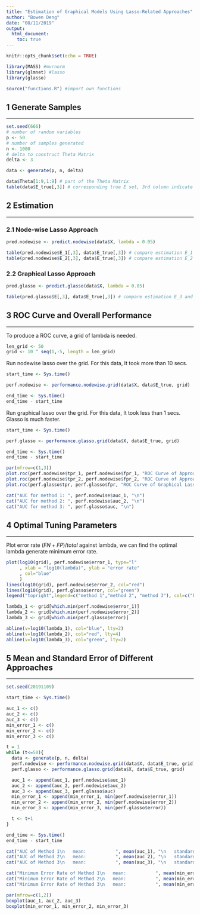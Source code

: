 ```yaml
---
title: "Estimation of Graphical Models Using Lasso-Related Approaches"
author: "Bowen Deng"
date: "08/11/2019"
output:
  html_document:
    toc: true
---
```


```r
knitr::opts_chunk$set(echo = TRUE)
```

```r
library(MASS) #mvrnorm
library(glmnet) #lasso
library(glasso)

source("functions.R") #import own functions
```

## 1 Generate Samples
***

```r
set.seed(666)
# number of random variables
p <- 50
# number of samples generated
n <- 1000
# delta to construct Theta Matrix
delta <- 3

data <- generate(p, n, delta)

data$Theta[1:9,1:9] # part of the Theta Matrix
table(data$E_true[,3]) # corresponding true E set, 3rd column indicate whether the edge is included, table gives summary
```

## 2 Estimation
***
### 2.1 Node-wise Lasso Approach
```r
pred.nodewise <- predict.nodewise(data$X, lambda = 0.05)

table(pred.nodewise$E_1[,3], data$E_true[,3]) # compare estimation E_1 and true set E_true
table(pred.nodewise$E_2[,3], data$E_true[,3]) # compare estimation E_2 and true set E_true
```

### 2.2 Graphical Lasso Approach
```r
pred.glasso <- predict.glasso(data$X, lambda = 0.05)

table(pred.glasso$E[,3], data$E_true[,3]) # compare estimation E_3 and true set E_true
```

## 3 ROC Curve and Overall Performance
***
To produce a ROC curve, a grid of lambda is needed.
```r
len_grid <- 50
grid <- 10 ^ seq(1,-5, length = len_grid)
```

Run nodewise lasso over the grid. For this data, It took more than 10 secs.
```r
start_time <- Sys.time()

perf.nodewise <- performance.nodewise.grid(data$X, data$E_true, grid)

end_time <- Sys.time()
end_time - start_time
```

Run graphical lasso over the grid. For this data, It took less than 1 secs. Glasso is much faster.
```r
start_time <- Sys.time()

perf.glasso <- performance.glasso.grid(data$X, data$E_true, grid)

end_time <- Sys.time()
end_time - start_time
```

```r
par(mfrow=c(1,3))
plot.roc(perf.nodewise$tpr_1, perf.nodewise$fpr_1, "ROC Curve of Approach 1")
plot.roc(perf.nodewise$tpr_2, perf.nodewise$fpr_2, "ROC Curve of Approach 2")
plot.roc(perf.glasso$tpr, perf.glasso$fpr, "ROC Curve of Graphical Lasso")
```

```r
cat("AUC for method 1: ", perf.nodewise$auc_1, "\n")
cat("AUC for method 2: ", perf.nodewise$auc_2, "\n")
cat("AUC for method 3: ", perf.glasso$auc, "\n")
```

## 4 Optimal Tuning Parameters
***
Plot error rate $(FN+FP)/total$ against lambda, we can find the optimal lambda generate minimum error rate.
```r
plot(log10(grid), perf.nodewise$error_1, type="l"
     , xlab = "log10(lambda)", ylab = "error rate"
     , col="blue"
     )
lines(log10(grid), perf.nodewise$error_2, col="red")
lines(log10(grid), perf.glasso$error, col="green")
legend("topright",legend=c("method 1","method 2", "method 3"), col=c("blue","red", "green"), pch="-")

lambda_1 <- grid[which.min(perf.nodewise$error_1)]
lambda_2 <- grid[which.min(perf.nodewise$error_2)]
lambda_3 <- grid[which.min(perf.glasso$error)]

abline(v=log10(lambda_1), col="blue", lty=2)
abline(v=log10(lambda_2), col="red", lty=4)
abline(v=log10(lambda_3), col="green", lty=2)
```


## 5 Mean and Standard Error of Different Approaches
***

```r
set.seed(20191109)

start_time <- Sys.time()

auc_1 <- c()
auc_2 <- c()
auc_3 <- c()
min_error_1 <- c()
min_error_2 <- c()
min_error_3 <- c()

t = 1
while (t<=50){
  data <- generate(p, n, delta)
  perf.nodewise <- performance.nodewise.grid(data$X, data$E_true, grid)
  perf.glasso <- performance.glasso.grid(data$X, data$E_true, grid)

  auc_1 <- append(auc_1, perf.nodewise$auc_1)
  auc_2 <- append(auc_2, perf.nodewise$auc_2)
  auc_3 <- append(auc_3, perf.glasso$auc)
  min_error_1 <- append(min_error_1, min(perf.nodewise$error_1))
  min_error_2 <- append(min_error_2, min(perf.nodewise$error_2))
  min_error_3 <- append(min_error_3, min(perf.glasso$error))

  t <- t+1
}

end_time <- Sys.time()
end_time - start_time
```

```r
cat("AUC of Method 1\n   mean:           ", mean(auc_1), "\n   standard error: ", sd(auc_1), "\n\n")
cat("AUC of Method 2\n   mean:           ", mean(auc_2), "\n   standard error: ", sd(auc_2), "\n\n")
cat("AUC of Method 3\n   mean:           ", mean(auc_3), "\n   standard error: ", sd(auc_3), "\n\n")

cat("Minimum Error Rate of Method 1\n   mean:           ", mean(min_error_1), "\n   standard error: ", sd(min_error_1), "\n\n")
cat("Minimum Error Rate of Method 2\n   mean:           ", mean(min_error_2), "\n   standard error: ", sd(min_error_2), "\n\n")
cat("Minimum Error Rate of Method 3\n   mean:           ", mean(min_error_3), "\n   standard error: ", sd(min_error_3), "\n\n")
```

```r
par(mfrow=c(1,2))
boxplot(auc_1, auc_2, auc_3)
boxplot(min_error_1, min_error_2, min_error_3)
```
